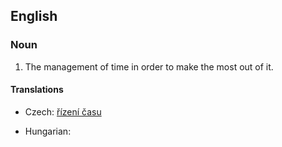 ==English==
{{wikipedia}}

===Noun===
{{infl|en|noun|head=[[time]] [[management]]}}

# The management of time in order to make the most out of it.

====Translations====
{{trans-top|management of time}}
* Czech: [[řízení času]] {{n}}
{{trans-mid}}
* Hungarian: {{t|hu|időbeosztás}}
{{trans-bottom}}